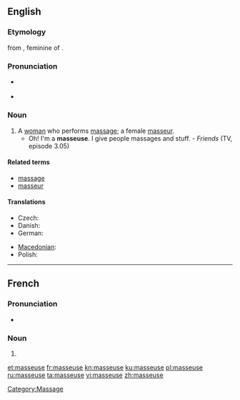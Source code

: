 {{also|Masseuse}}
==English==

===Etymology===
from {{etyl|fr}} {{term|masseuse|lang=fr}}, feminine of {{term|masseur|lang=fr||one who performs a massage}}.

===Pronunciation===
* {{a|UK}} {{IPA|/ma'sɜːz/}}
* {{a|US}} {{IPA|/məˈsuːs/}}

===Noun===
{{en-noun}}

# A [[woman]] who performs [[massage]]; a female [[masseur]].
#* Oh! I'm a '''masseuse'''. I give people massages and stuff. - ''Friends'' (TV, episode 3.05)

====Related terms====
* [[massage]]
* [[masseur]]

====Translations====
{{trans-top|a female masseur}}
* Czech: {{t-|cs|masérka|f}}
* Danish: {{t-|da|massøse|c}}
* German: {{t+|de|Masseurin|f}}
{{trans-mid}}
* [[Macedonian]]: {{t|mk|масерка|f|tr=máserka}}
* Polish: {{t|pl|masażystka|f}}
{{trans-bottom}}

[[Category:Massage]]

----

==French==

===Pronunciation===
* {{IPA|/masøz/|lang=fr}}

===Noun===
{{infl|fr|noun}} {{f|p}}

# {{form of|feminine|masseur|lang=French}}

[[et:masseuse]]
[[fr:masseuse]]
[[kn:masseuse]]
[[ku:masseuse]]
[[pl:masseuse]]
[[ru:masseuse]]
[[ta:masseuse]]
[[vi:masseuse]]
[[zh:masseuse]]